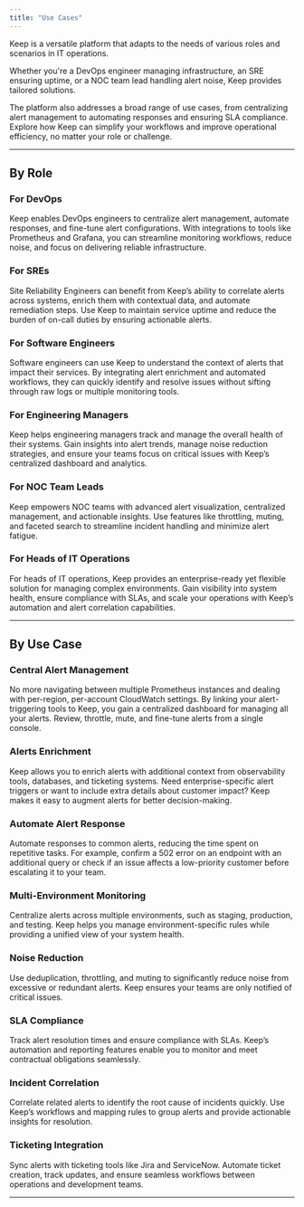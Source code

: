 ```yaml
---
title: "Use Cases"
---
```


Keep is a versatile platform that adapts to the needs of various roles and scenarios in IT operations.

Whether you're a DevOps engineer managing infrastructure, an SRE ensuring uptime, or a NOC team lead handling alert noise, Keep provides tailored solutions.

The platform also addresses a broad range of use cases, from centralizing alert management to automating responses and ensuring SLA compliance. Explore how Keep can simplify your workflows and improve operational efficiency, no matter your role or challenge.

---

## By Role

### For DevOps
Keep enables DevOps engineers to centralize alert management, automate responses, and fine-tune alert configurations. With integrations to tools like Prometheus and Grafana, you can streamline monitoring workflows, reduce noise, and focus on delivering reliable infrastructure.

### For SREs
Site Reliability Engineers can benefit from Keep’s ability to correlate alerts across systems, enrich them with contextual data, and automate remediation steps. Use Keep to maintain service uptime and reduce the burden of on-call duties by ensuring actionable alerts.

### For Software Engineers
Software engineers can use Keep to understand the context of alerts that impact their services. By integrating alert enrichment and automated workflows, they can quickly identify and resolve issues without sifting through raw logs or multiple monitoring tools.

### For Engineering Managers
Keep helps engineering managers track and manage the overall health of their systems. Gain insights into alert trends, manage noise reduction strategies, and ensure your teams focus on critical issues with Keep’s centralized dashboard and analytics.

### For NOC Team Leads
Keep empowers NOC teams with advanced alert visualization, centralized management, and actionable insights. Use features like throttling, muting, and faceted search to streamline incident handling and minimize alert fatigue.

### For Heads of IT Operations
For heads of IT operations, Keep provides an enterprise-ready yet flexible solution for managing complex environments. Gain visibility into system health, ensure compliance with SLAs, and scale your operations with Keep’s automation and alert correlation capabilities.

---

## By Use Case

### Central Alert Management
No more navigating between multiple Prometheus instances and dealing with per-region, per-account CloudWatch settings. By linking your alert-triggering tools to Keep, you gain a centralized dashboard for managing all your alerts. Review, throttle, mute, and fine-tune alerts from a single console.

### Alerts Enrichment
Keep allows you to enrich alerts with additional context from observability tools, databases, and ticketing systems. Need enterprise-specific alert triggers or want to include extra details about customer impact? Keep makes it easy to augment alerts for better decision-making.

### Automate Alert Response
Automate responses to common alerts, reducing the time spent on repetitive tasks. For example, confirm a 502 error on an endpoint with an additional query or check if an issue affects a low-priority customer before escalating it to your team.

### Multi-Environment Monitoring
Centralize alerts across multiple environments, such as staging, production, and testing. Keep helps you manage environment-specific rules while providing a unified view of your system health.

### Noise Reduction
Use deduplication, throttling, and muting to significantly reduce noise from excessive or redundant alerts. Keep ensures your teams are only notified of critical issues.

### SLA Compliance
Track alert resolution times and ensure compliance with SLAs. Keep’s automation and reporting features enable you to monitor and meet contractual obligations seamlessly.

### Incident Correlation
Correlate related alerts to identify the root cause of incidents quickly. Use Keep’s workflows and mapping rules to group alerts and provide actionable insights for resolution.

### Ticketing Integration
Sync alerts with ticketing tools like Jira and ServiceNow. Automate ticket creation, track updates, and ensure seamless workflows between operations and development teams.

---

